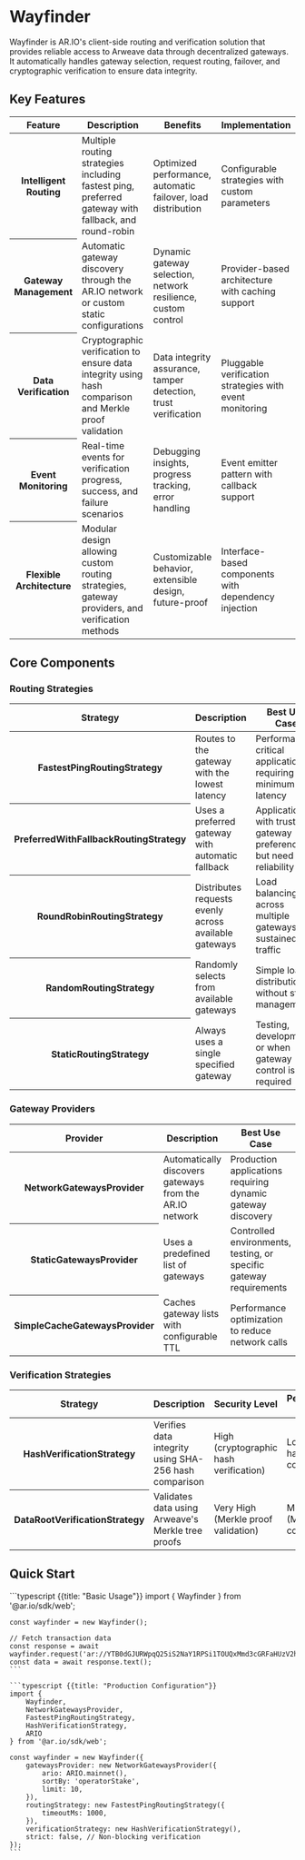 
<HeroPattern />

# Wayfinder

Wayfinder is AR.IO's client-side routing and verification solution that provides reliable access to Arweave data through decentralized gateways. It automatically handles gateway selection, request routing, failover, and cryptographic verification to ensure data integrity.

## Key Features

<div style={{ textAlign: 'center' }}>
  <table className="inline-table">
    <thead>
      <tr>
        <th>Feature</th>
        <th>Description</th>
        <th>Benefits</th>
        <th>Implementation</th>
      </tr>
    </thead>
    <tbody>
      <tr>
        <th>Intelligent Routing</th>
        <td>
          Multiple routing strategies including fastest ping, preferred gateway
          with fallback, and round-robin
        </td>
        <td>Optimized performance, automatic failover, load distribution</td>
        <td>Configurable strategies with custom parameters</td>
      </tr>
      <tr>
        <th>Gateway Management</th>
        <td>
          Automatic gateway discovery through the AR.IO network or custom static
          configurations
        </td>
        <td>Dynamic gateway selection, network resilience, custom control</td>
        <td>Provider-based architecture with caching support</td>
      </tr>
      <tr>
        <th>Data Verification</th>
        <td>
          Cryptographic verification to ensure data integrity using hash
          comparison and Merkle proof validation
        </td>
        <td>Data integrity assurance, tamper detection, trust verification</td>
        <td>Pluggable verification strategies with event monitoring</td>
      </tr>
      <tr>
        <th>Event Monitoring</th>
        <td>
          Real-time events for verification progress, success, and failure
          scenarios
        </td>
        <td>Debugging insights, progress tracking, error handling</td>
        <td>Event emitter pattern with callback support</td>
      </tr>
      <tr>
        <th>Flexible Architecture</th>
        <td>
          Modular design allowing custom routing strategies, gateway providers,
          and verification methods
        </td>
        <td>Customizable behavior, extensible design, future-proof</td>
        <td>Interface-based components with dependency injection</td>
      </tr>
    </tbody>
  </table>
</div>

## Core Components

### Routing Strategies

<div style={{ textAlign: 'center' }}>
  <table className="inline-table">
    <thead>
      <tr>
        <th>Strategy</th>
        <th>Description</th>
        <th>Best Use Case</th>
        <th>Performance</th>
        <th>Configuration</th>
      </tr>
    </thead>
    <tbody>
      <tr>
        <th>FastestPingRoutingStrategy</th>
        <td>Routes to the gateway with the lowest latency</td>
        <td>Performance-critical applications requiring minimum latency</td>
        <td>High (after initial ping overhead)</td>
        <td>Timeout, probe path, max retries, cache TTL</td>
      </tr>
      <tr>
        <th>PreferredWithFallbackRoutingStrategy</th>
        <td>Uses a preferred gateway with automatic fallback</td>
        <td>
          Applications with trusted gateway preferences but need reliability
        </td>
        <td>Medium (depends on preferred gateway)</td>
        <td>Preferred gateway URL, fallback strategy, timeout</td>
      </tr>
      <tr>
        <th>RoundRobinRoutingStrategy</th>
        <td>Distributes requests evenly across available gateways</td>
        <td>Load balancing across multiple gateways for sustained traffic</td>
        <td>Medium (consistent load distribution)</td>
        <td>No configuration required</td>
      </tr>
      <tr>
        <th>RandomRoutingStrategy</th>
        <td>Randomly selects from available gateways</td>
        <td>Simple load distribution without state management</td>
        <td>Medium (unpredictable variance)</td>
        <td>No configuration required</td>
      </tr>
      <tr>
        <th>StaticRoutingStrategy</th>
        <td>Always uses a single specified gateway</td>
        <td>Testing, development, or when gateway control is required</td>
        <td>Low to High (depends on chosen gateway)</td>
        <td>Single gateway URL</td>
      </tr>
    </tbody>
  </table>
</div>

### Gateway Providers

<div style={{ textAlign: 'center' }}>
  <table className="inline-table">
    <thead>
      <tr>
        <th>Provider</th>
        <th>Description</th>
        <th>Best Use Case</th>
        <th>Data Source</th>
        <th>Configuration</th>
      </tr>
    </thead>
    <tbody>
      <tr>
        <th>NetworkGatewaysProvider</th>
        <td>Automatically discovers gateways from the AR.IO network</td>
        <td>Production applications requiring dynamic gateway discovery</td>
        <td>Live AR.IO network registry</td>
        <td>ARIO instance, sorting criteria, limit, filtering</td>
      </tr>
      <tr>
        <th>StaticGatewaysProvider</th>
        <td>Uses a predefined list of gateways</td>
        <td>
          Controlled environments, testing, or specific gateway requirements
        </td>
        <td>Hardcoded gateway list</td>
        <td>Array of gateway URLs</td>
      </tr>
      <tr>
        <th>SimpleCacheGatewaysProvider</th>
        <td>Caches gateway lists with configurable TTL</td>
        <td>Performance optimization to reduce network calls</td>
        <td>Wrapped provider with caching layer</td>
        <td>Underlying provider, cache TTL, refresh strategy</td>
      </tr>
    </tbody>
  </table>
</div>

### Verification Strategies

<div style={{ textAlign: 'center' }}>
  <table className="inline-table">
    <thead>
      <tr>
        <th>Strategy</th>
        <th>Description</th>
        <th>Security Level</th>
        <th>Performance Impact</th>
        <th>Best Use Case</th>
      </tr>
    </thead>
    <tbody>
      <tr>
        <th>HashVerificationStrategy</th>
        <td>Verifies data integrity using SHA-256 hash comparison</td>
        <td>High (cryptographic hash verification)</td>
        <td>Low (single hash computation)</td>
        <td>Fast verification of known transaction data</td>
      </tr>
      <tr>
        <th>DataRootVerificationStrategy</th>
        <td>Validates data using Arweave's Merkle tree proofs</td>
        <td>Very High (Merkle proof validation)</td>
        <td>Medium (Merkle tree computation)</td>
        <td>Maximum security for critical data verification</td>
      </tr>
    </tbody>
  </table>
</div>

## Quick Start

<CodeGroup title="Quick Start">
    ```typescript {{title: "Basic Usage"}}
    import { Wayfinder } from '@ar.io/sdk/web';

    const wayfinder = new Wayfinder();

    // Fetch transaction data
    const response = await wayfinder.request('ar://YTB0dGJURWpqQ25iS2NaY1RPSi1TOUQxMmd3cGRFaHUzV2hiWnVlZ2o5WT0');
    const data = await response.text();
    ```

    ```typescript {{title: "Production Configuration"}}
    import {
        Wayfinder,
        NetworkGatewaysProvider,
        FastestPingRoutingStrategy,
        HashVerificationStrategy,
        ARIO
    } from '@ar.io/sdk/web';

    const wayfinder = new Wayfinder({
        gatewaysProvider: new NetworkGatewaysProvider({
            ario: ARIO.mainnet(),
            sortBy: 'operatorStake',
            limit: 10,
        }),
        routingStrategy: new FastestPingRoutingStrategy({
            timeoutMs: 1000,
        }),
        verificationStrategy: new HashVerificationStrategy(),
        strict: false, // Non-blocking verification
    });
    ```

</CodeGroup>
